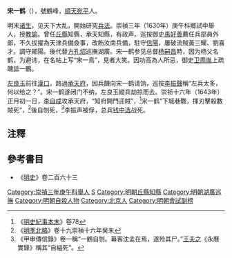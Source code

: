 '''宋一鹤'''（{{bd|？||1643年||Song宋}}），號鶴峰，[[順天|順天]][[宛平|宛平]]人。

明末[[诸生|诸生]]，见天下大乱，開始研究[[兵法|兵法]]。崇禎三年（1630年）庚午科鄉試中舉人，授[[教諭|教諭]]。曾任[[丘縣|丘縣]]知縣，承天知縣，有政声。巡按御史[[禹好善|禹好善]]薦任兵部員外郎，不久拔擢為天津兵備僉事，改飭汝南兵備，駐守[[信陽|信陽]]，屢破流賊黃三耀、劉喜才。調守鄖陽。後代替[[方孔炤|方孔炤]]巡撫湖廣。宋一鹤参见总督[[杨嗣昌|杨嗣昌]]時，因为杨父名鹤，为避讳，在名帖上写“宋一鳥”，見者大笑。因功高為人所忌，御史[[卫周胤|卫周胤]]上疏醜詆一鶴。

[[左良玉|左良玉]]前往[[漢口|漢口]]，路過[[承天府|承天府]]，因兵饑向宋一鹤请饷，巡按[[李振聲|李振聲]]稱“左兵太多，何以给之？”。宋一鹤遂闭门不纳，左良玉縱兵劫掠而去。崇祯十六年（1643年）正月初一日，[[李自成|李自成]]攻承天府，“知府開門迎賊”，<ref>《[[明史紀事本末|明史紀事本末]]》卷78</ref>宋一鹤“下城巷戰，揮刃擊殺數賊死”，<ref>《[[明季北略|明季北略]]》卷十九崇禎十六年癸未</ref>後自刎死，<ref>《甲申傳信錄》卷一稱“一鶴自刎。幕客沈孟在焉，遂殓其尸。”[[王夫之|王夫之]]《永曆實錄》稱其“自縊死”。</ref>李振声被俘，总兵[[钱中选|钱中选]]战死。

==注釋==
{{reflist}}

==參考書目==
* 《[[明史|明史]]》卷二百六十三

{{規範控制}}
{{DEFAULTSORT:Song宋}}
[[Category:崇禎三年庚午科舉人|Category:崇禎三年庚午科舉人]]
[[Category:明朝山東按察司僉事|S]]
[[Category:明朝丘縣知縣|Category:明朝丘縣知縣]]
[[Category:明朝湖廣巡撫|Category:明朝湖廣巡撫]]
[[Category:明朝自殺人物|Category:明朝自殺人物]]
[[Category:北京人|Category:北京人]]
[[Category:明朝會試副榜|Category:明朝會試副榜]]